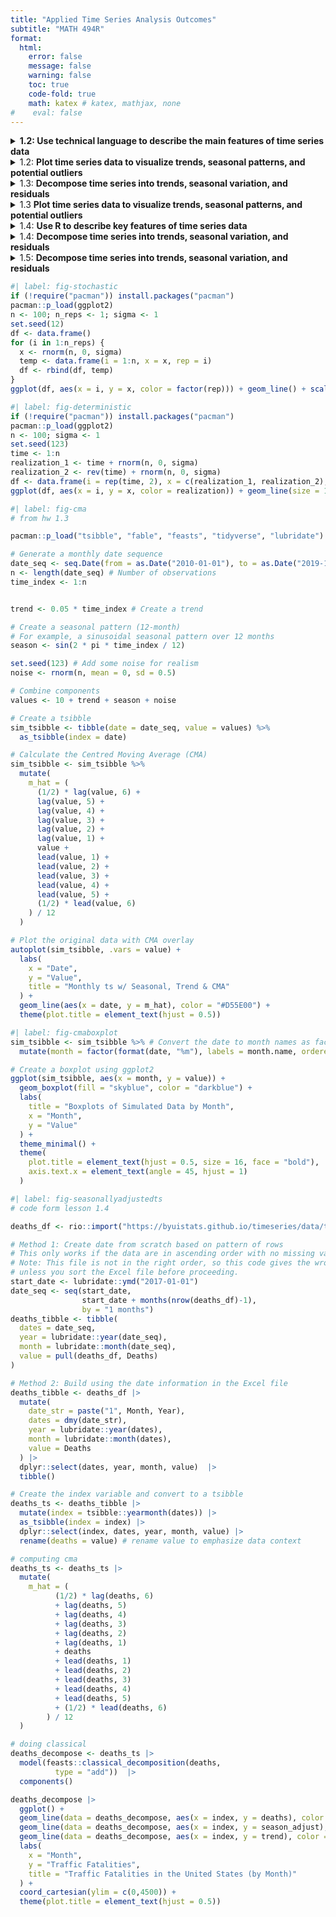```yaml
---
title: "Applied Time Series Analysis Outcomes"
subtitle: "MATH 494R"
format: 
  html:
    error: false
    message: false
    warning: false
    toc: true
    code-fold: true
    math: katex # katex, mathjax, none
#    eval: false
---
```


<details>

<summary>**1.2: Use technical language to describe the main features of time series data**</summary>

-   **Define time series analysis**
    -   A time series analysis quantifies the main features in data and the random variation. These reasons, combined with improved computing power, have made time series methods widely applicable in government, industry, and commerce.
-   **Define time series**
    -   Time series are analysed to understand the past and to predict the future, enabling managers or policy makers to make properly informed decisions.
-   **Define sampling interval**
    -   When a variable is measured sequentially in time over or at a fixed interval, known as the sampling interval, the resulting data form a time series.
-   **Define serial dependence or autocorrelation**
    -   A correlation of a variable with itself at different times is known as autocorrelation or serial correlation.
-   **Define a time series trend**
    -   In general, a systematic change in a time series that does not appear to be periodic is known as a trend. The simplest model for a trend is a linear increase or decrease, and this is often an adequate approximation.
-   **Define seasonal variation**
    -   Repeated pattern within each year (or any other fixed time period).
-   **Define cycle**
    -   Repeated pattern that does not correspond to some fixed natural period.
-   **Differentiate between deterministic and stochastic trends**
    -   Stochastic Trend: Random trend that does not follow a discernible or predictable pattern. @fig-stochastic
    -   Deterministic Trend: Can be modeled with mathematical functions, facilitating the long-term prediction of the behavior. @fig-deterministic

</details>

<details>

<summary>1.2: **Plot time series data to visualize trends, seasonal patterns, and potential outliers**</summary>

-   Plot a "ts" object
-   Plot the estimated trend of a time series by computing the mean across one full period

</details>

<details>

<summary>1.3: **Decompose time series into trends, seasonal variation, and residuals**</summary>

-   **Define smoothing**
    -   The centred moving average is an example of a smoothing procedure that is applied retrospectively to a time series with the objective of identifying an underlying signal or trend.
-   **Compute the centered moving average for a time series**
    -   $\hat m_t = \dfrac{\frac{1}{2}x_{t-6} + x_{t-5} + \cdots + x_{t-1} + x_t + x_{t+1} + \cdot + x_{t+5} + \frac{1}{2} x_{t+6}}{12}$.
-   **Estimate the trend component using moving averages**
    -   There are various ways to estimate the trend $m_t$ at time t, but a relatively simple procedure, is just use the cma formula for $x_t$. Orange line = CMA. @fig-cma

</details>

<details>

<summary>1.3 **Plot time series data to visualize trends, seasonal patterns, and potential outliers**</summary>

-   **Plot the estimated trend of a time series using a moving average.**
-   **Make box plots to examine seasonality.**
-   **Interpret the trend and seasonal pattern observed in a time series**
    -   Trend is increasing over time, and there is a seasonal pattern that repeats every 12 months. The trend is estimated using a centred moving average, and the seasonal pattern is visualized using box plots. @fig-cma @fig-cmaboxplot

</details>

<details>

<summary>1.4: **Use R to describe key features of time series data**</summary>

-   Import CSV data and convert to tsibble format

```r
#| code-fold: FALSE
# Weather data for Rexburg
monthly_tsibble <- rio::import("https://byuistats.github.io/timeseries/data/rexburg_weather.csv") |> 
  # Convert 'dates' to Date format
  mutate(date2 = ymd(dates)) |>
  # Extract year and month from 'date2'
  mutate(year_month = yearmonth(date2)) |>
  # Group data by 'year_month'
  group_by(year_month) |>
  # Calculate mean of 'rexburg_airport_high' for each group
  summarize(average_daily_high_temp = mean(rexburg_airport_high)) |>
  # Remove grouping
  ungroup() |> 
  # Convert data frame to time series tibble
  as_tsibble(index = year_month)

 # Display the resulting tibble
 view(monthly_tsibble) 
```

</details>

<details>

<summary>1.4: **Decompose time series into trends, seasonal variation, and residuals**</summary>

-   **Implement additive decomposition**
    -   A simple additive decomposition model is given by $x_t = m_t + s_t + r_t$, where $m_t$ is the trend, $s_t$ is the seasonal component, and $r_t$ (or in the book: where $z_t$ is an error term) is the random component. (1.5.2)
-   **Explain how to remove seasonal variation using an estimate for seasonal component of a time series**
    -   To remove the seasonal variation from a time series, we can subtract the estimated seasonal component from the original time series. This results in a seasonally-adjusted time series that can be used for further analysis.
    -   It is common to present economic indicators, such as unemployment percentages, as seasonally adjusted series.This highlights any trend that might otherwise be masked by seasonal variation attributable, for instance, to the end of the academic year, when school and university leavers are seeking work. (1.5.3)
-   **Compute the estimators of seasonal variation for an additive model**
    -   $\hat s_t$: The centered moving average, $\hat m_t$, is then used to compute the monthly additive effect, $\hat s_t$.

    -   $\bar {\hat s_t}$: calculate the mean of the $\hat s_t$ values for each month. We will call this $\bar {\hat s_t}$,

    -   $\bar{\bar {\hat s_t}}$: the unadjusted monthly additive components.

        $$
          \bar s_t = \bar {\hat s_t} - \bar{\bar {\hat s_t}}
        $$

        where $\bar {\hat s_t}$ is the mean of the $\hat s_t$ values corresponding to month $t$, and $\bar{\bar {\hat s_t}}$ is the mean of the $\bar {\hat s_t}$ values.

    -   $\bar s_t$: This yields $\bar s_t$, the seasonally adjusted mean for each month.
-   **Calculate the random component for an additive model**
    -   We calculate the random component by subtracting the trend and seasonally adjusted mean from the time series:

        $$
          \text{random component} = x_t - \hat m_t - \bar s_t
        $$
-   **Compute a seasonally-adjusted time series based on an additive model**
    -   The seasonally adjusted series is computed by subtracting $\bar s_t$ from each of the observed values:

        $$
          \text{seasonally adjusted series} = x_t - \bar s_t
        $$. The figure below illustrates the original time series (in black), the centered moving average $\hat m_t$ (in blue), and the seasonally adjusted series (in red). @fig-seasonallyadjustedts

</details>

<details>

<summary>1.5: **Decompose time series into trends, seasonal variation, and residuals**</summary>

-   **Explain the differences between additive and multiplicative models**
    -   in Models where they are dominated by a trend and or seasonal effect, then classical additive/multiplicative models are more common.
    -   **Multiplicative** Model : R's multiplicative model: this implies that the error term, $z_t$ (or $r_t$), has a mean of 1, rather than 0.
    -   **Additve** model $x_t = m_t + s_t + z_t$ vs **multiplicative** book $x_t = m_t * s_t + z_t$ or **multiplicative r** define as $x_t = m_t * s_t * z_t$
    -   ***Seasonal Component***
        -   **Additive**:$s_t = \sin \left( \frac{t\pi}{6} \right) + \frac{1}{2}\cos\left(\frac{t \pi}{18} \right)$

        -   This is the r formula (1.5): seasonal\[t\] \<- b \* sin(t / 12 \* 2 \* pi \* 1) + c \* cos(t / 12 \* 2 \* pi \* 3)

            The r seasonal formula in the code corresponds to: $$s_t = b \sin \left( \frac{t}{12} \cdot 2 \pi \right) + c \cos \left( \frac{t}{12} \cdot 2 \pi \cdot 3 \right)$$

            *Components:*

            1.  Sinusoidal Component:\
                $$b \sin \left( \frac{t}{12} \cdot 2 \pi \right)$$
                -   $b = 1$: The amplitude of the sine wave.
                -   $\frac{t}{12} \cdot 2 \pi$: Converts $t$, the month number, into a cycle based on a 12-month period.
            2.  Cosine Component: $$c \cos \left( \frac{t}{12} \cdot 2 \pi \cdot 3 \right)$$
                -   $c = 0.5$: The amplitude of the cosine wave.
                -   $\frac{t}{12} \cdot 2 \pi \cdot 3$: Introduces a higher frequency cycle over the same 12-month period.

        -   **Additive**: $s_t = x_t - \bar s_t$ $$\text{seasonally adjusted series} = x_t - \bar s_t$$
        - **Multiplicative**
        The seasonal formula in the multiplicative model corresponds to: $$s_t = e^{b \sin \left( \frac{t}{12} \cdot 2 \pi \right) + c \cos \left( \frac{t}{12} \cdot 2 \pi \cdot 3 \right) + 1}$$ 

            
            Components:
            
            1. **Exponential Seasonal Component**:  
               $$ 
               e^{b \sin \left( \frac{t}{12} \cdot 2 \pi \right) + c \cos \left( \frac{t}{12} \cdot 2 \pi \cdot 3 \right) + 1} 
               $$  
               - $b = 1$: The amplitude of the sine wave.  
               - $c = 0.5$: The amplitude of the cosine wave.  
               - $\frac{t}{12} \cdot 2 \pi$: Converts $t$, the month number, into a 12-month sinusoidal cycle.
               - $\frac{t}{12} \cdot 2 \pi \cdot 3$: Introduces a higher frequency cycle over the same 12-month period.  
               - $+1$: Ensures the seasonal component is strictly positive.
            
            2. **Multiplicative Combination**:
               - The seasonal component $s_t$ is multiplied with the trend $m_t$ and error term $z_t$ to construct the time series:
                 $$
                 x_t = m_t \cdot s_t \cdot z_t
                 $$
            
    -   **Random Component**
        -   additive: $r_t = x_t - \hat m_t - \bar s_t$ $$\text{random component} = x_t - \hat m_t - \bar s_t$$

-   **Implement multiplicative decomposition**
-   **Compute the estimators of seasonal variation for a multiplicative model**
-   **Calculate the random component for a multiplicative model**
-   **Compute a seasonally-adjusted time series based on a multiplicative model**

</details>

```r
#| label: fig-stochastic
if (!require("pacman")) install.packages("pacman")
pacman::p_load(ggplot2)
n <- 100; n_reps <- 1; sigma <- 1
set.seed(12)
df <- data.frame()
for (i in 1:n_reps) {
  x <- rnorm(n, 0, sigma)
  temp <- data.frame(i = 1:n, x = x, rep = i)
  df <- rbind(df, temp)
}
ggplot(df, aes(x = i, y = x, color = factor(rep))) + geom_line() + scale_color_manual(values = rainbow(n_reps)) + labs(title = paste0(n_reps, " Realizations of Random Noise"), x = "Time", y = "x") + theme_bw() + theme(plot.title = element_text(hjust = 0.5)) + guides(color = guide_legend(title = "Realization"))


```

```r
#| label: fig-deterministic
if (!require("pacman")) install.packages("pacman")
pacman::p_load(ggplot2)
n <- 100; sigma <- 1
set.seed(123)
time <- 1:n
realization_1 <- time + rnorm(n, 0, sigma)
realization_2 <- rev(time) + rnorm(n, 0, sigma)
df <- data.frame(i = rep(time, 2), x = c(realization_1, realization_2), realization = factor(rep(c("Incr", "Decr"), each = n)))
ggplot(df, aes(x = i, y = x, color = realization)) + geom_line(size = 1) + scale_color_manual(values = c("Incr" = "blue", "Decr" = "red")) + labs(title = "Deterministic Time Series with Noise", x = "Time", y = "Value") + theme_minimal() + theme(plot.title = element_text(hjust = 0.5)) + guides(color = guide_legend(title = "Realization"))

```

```r
#| label: fig-cma
# from hw 1.3

pacman::p_load("tsibble", "fable", "feasts", "tidyverse", "lubridate")

# Generate a monthly date sequence
date_seq <- seq.Date(from = as.Date("2010-01-01"), to = as.Date("2019-12-01"), by = "month")
n <- length(date_seq) # Number of observations
time_index <- 1:n


trend <- 0.05 * time_index # Create a trend

# Create a seasonal pattern (12-month)
# For example, a sinusoidal seasonal pattern over 12 months
season <- sin(2 * pi * time_index / 12) 

set.seed(123) # Add some noise for realism
noise <- rnorm(n, mean = 0, sd = 0.5)

# Combine components
values <- 10 + trend + season + noise

# Create a tsibble
sim_tsibble <- tibble(date = date_seq, value = values) %>% 
  as_tsibble(index = date)

# Calculate the Centred Moving Average (CMA)
sim_tsibble <- sim_tsibble %>%
  mutate(
    m_hat = (
      (1/2) * lag(value, 6) +
      lag(value, 5) +
      lag(value, 4) +
      lag(value, 3) +
      lag(value, 2) +
      lag(value, 1) +
      value +
      lead(value, 1) +
      lead(value, 2) +
      lead(value, 3) +
      lead(value, 4) +
      lead(value, 5) +
      (1/2) * lead(value, 6)
    ) / 12
  )

# Plot the original data with CMA overlay
autoplot(sim_tsibble, .vars = value) +
  labs(
    x = "Date",
    y = "Value",
    title = "Monthly ts w/ Seasonal, Trend & CMA" 
  ) +
  geom_line(aes(x = date, y = m_hat), color = "#D55E00") +
  theme(plot.title = element_text(hjust = 0.5))

```

```r
#| label: fig-cmaboxplot
sim_tsibble <- sim_tsibble %>% # Convert the date to month names as factors
  mutate(month = factor(format(date, "%m"), labels = month.name, ordered = TRUE))

# Create a boxplot using ggplot2
ggplot(sim_tsibble, aes(x = month, y = value)) +
  geom_boxplot(fill = "skyblue", color = "darkblue") +
  labs(
    title = "Boxplots of Simulated Data by Month",
    x = "Month",
    y = "Value"
  ) +
  theme_minimal() +
  theme(
    plot.title = element_text(hjust = 0.5, size = 16, face = "bold"),
    axis.text.x = element_text(angle = 45, hjust = 1)
  )
```

```r
#| label: fig-seasonallyadjustedts
# code form lesson 1.4

deaths_df <- rio::import("https://byuistats.github.io/timeseries/data/traffic_deaths.xlsx")

# Method 1: Create date from scratch based on pattern of rows
# This only works if the data are in ascending order with no missing values
# Note: This file is not in the right order, so this code gives the wrong tsibble
# unless you sort the Excel file before proceeding.
start_date <- lubridate::ymd("2017-01-01")
date_seq <- seq(start_date,
                start_date + months(nrow(deaths_df)-1),
                by = "1 months")
deaths_tibble <- tibble(
  dates = date_seq,
  year = lubridate::year(date_seq),
  month = lubridate::month(date_seq),
  value = pull(deaths_df, Deaths)
)

# Method 2: Build using the date information in the Excel file
deaths_tibble <- deaths_df |>
  mutate(
    date_str = paste("1", Month, Year),
    dates = dmy(date_str),
    year = lubridate::year(dates),
    month = lubridate::month(dates),
    value = Deaths
  ) |>
  dplyr::select(dates, year, month, value)  |> 
  tibble()

# Create the index variable and convert to a tsibble
deaths_ts <- deaths_tibble |>
  mutate(index = tsibble::yearmonth(dates)) |>
  as_tsibble(index = index) |>
  dplyr::select(index, dates, year, month, value) |>
  rename(deaths = value) # rename value to emphasize data context

# computing cma
deaths_ts <- deaths_ts |> 
  mutate(
    m_hat = (
          (1/2) * lag(deaths, 6)
          + lag(deaths, 5)
          + lag(deaths, 4)
          + lag(deaths, 3)
          + lag(deaths, 2)
          + lag(deaths, 1)
          + deaths
          + lead(deaths, 1)
          + lead(deaths, 2)
          + lead(deaths, 3)
          + lead(deaths, 4)
          + lead(deaths, 5)
          + (1/2) * lead(deaths, 6)
        ) / 12
  )

# doing classical
deaths_decompose <- deaths_ts |>
  model(feasts::classical_decomposition(deaths,
          type = "add"))  |>
  components()

deaths_decompose |>
  ggplot() +
  geom_line(data = deaths_decompose, aes(x = index, y = deaths), color = "black") +
  geom_line(data = deaths_decompose, aes(x = index, y = season_adjust), color = "#D55E00") +
  geom_line(data = deaths_decompose, aes(x = index, y = trend), color = "#0072B2") +
  labs(
    x = "Month",
    y = "Traffic Fatalities",
    title = "Traffic Fatalities in the United States (by Month)"
  ) +
  coord_cartesian(ylim = c(0,4500)) +
  theme(plot.title = element_text(hjust = 0.5))
```
